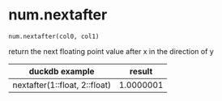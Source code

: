 # num.nextafter { #duckops.num.nextafter }

`num.nextafter(col0, col1)`

return the next floating point value after x in the direction of y

| duckdb example | result |
| -------------- | ------ |
| nextafter(1::float, 2::float) | 1.0000001 |
